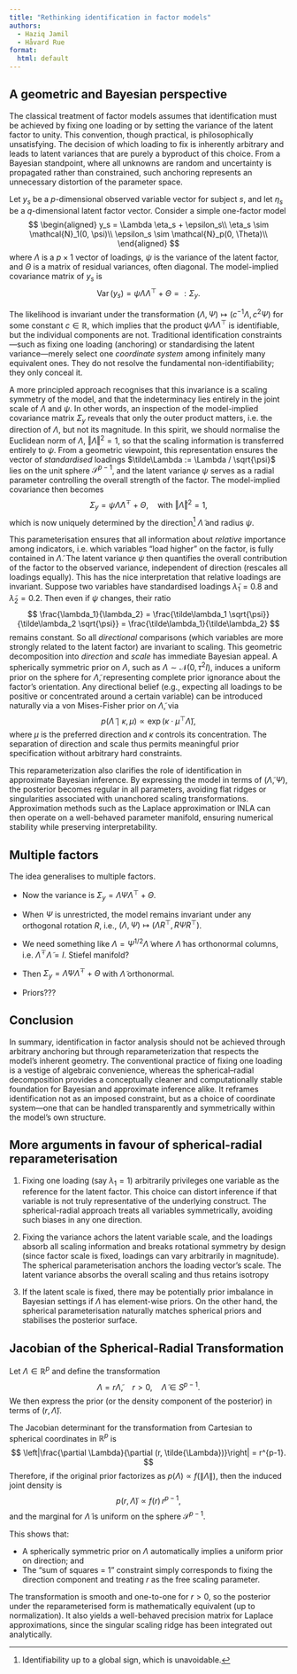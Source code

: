 ```yaml
---
title: "Rethinking identification in factor models"
authors:
  - Haziq Jamil
  - Håvard Rue
format:
  html: default
---
```


## A geometric and Bayesian perspective

The classical treatment of factor models assumes that identification must be achieved by fixing one loading or by setting the variance of the latent factor to unity. 
This convention, though practical, is philosophically unsatisfying. 
The decision of which loading to fix is inherently arbitrary and leads to latent variances that are purely a byproduct of this choice. 
From a Bayesian standpoint, where all unknowns are random and uncertainty is propagated rather than constrained, such anchoring represents an unnecessary distortion of the parameter space.

Let $y_s$ be a $p$-dimensional observed variable vector for subject $s$, and let $\eta_s$ be a $q$-dimensional latent factor vector.
Consider a simple one-factor model
$$
\begin{aligned}
y_s = \Lambda \eta_s + \epsilon_s\\ 
\eta_s \sim \mathcal{N}_1(0, \psi)\\
\epsilon_s \sim \mathcal{N}_p(0, \Theta)\\
\end{aligned}
$$
where $\Lambda$ is a $p \times 1$ vector of loadings, $\psi$ is the variance of the latent factor, and $\Theta$ is a matrix of residual variances, often diagonal.
The model-implied covariance matrix of $y_s$ is
$$
\operatorname{Var}(y_s) = \psi \Lambda \Lambda^\top + \Theta =: \Sigma_y.
$$

The likelihood is invariant under the transformation $(\Lambda, \Psi) \mapsto (c^{-1}\Lambda, c^2 \Psi)$ for some constant $c\in\mathbb R$, which implies that the product $\psi\Lambda \Lambda^\top$ is identifiable, but the individual components are not. 
Traditional identification constraints---such as fixing one loading (anchoring) or standardising the latent variance---merely select one *coordinate system* among infinitely many equivalent ones. 
They do not resolve the fundamental non-identifiability; they only conceal it.

A more principled approach recognises that this invariance is a scaling symmetry of the model, and that the indeterminacy lies entirely in the joint scale of $\Lambda$ and $\psi$. 
In other words, an inspection of the model-implied covariance matrix $\Sigma_y$ reveals that only the outer product matters, i.e. the direction of $\Lambda$, but not its magnitude.
In this spirit, we should normalise the Euclidean norm of $\Lambda$, $\Vert\Lambda\Vert^2 = 1$, so that the scaling information is transferred entirely to $\psi$.
From a geometric viewpoint, this representation ensures the vector of *standardised* loadings $\tilde\Lambda := \Lambda / \sqrt{\psi}$ lies on the unit sphere $\mathcal S^{p-1}$, and the latent variance $\psi$ serves as a radial parameter controlling the overall strength of the factor.
The model-implied covariance then becomes
$$
\Sigma_y = \psi\tilde\Lambda \tilde\Lambda^\top + \Theta, \quad\text{with } \Vert\tilde\Lambda\Vert^2 = 1,
$$
which is now uniquely determined by the direction^[Identifiability up to a global sign, which is unavoidable.] $\tilde\Lambda$ and radius $\psi$.

This parameterisation ensures that all information about *relative* importance among indicators, i.e. which variables "load higher" on the factor, is fully contained in $\tilde\Lambda$. 
The latent variance $\psi$ then quantifies the overall contribution of the factor to the observed variance, independent of direction (rescales all loadings equally).
This has the nice interpretation that relative loadings are invariant.
Suppose two variables have standardised loadings $\tilde\lambda_1=0.8$ and $\tilde\lambda_2=0.2$. 
Then even if $\psi$ changes, their ratio
$$
\frac{\lambda_1}{\lambda_2} = \frac{\tilde\lambda_1 \sqrt{\psi}}{\tilde\lambda_2 \sqrt{\psi}} = \frac{\tilde\lambda_1}{\tilde\lambda_2}
$$
remains constant. 
So all *directional* comparisons (which variables are more strongly related to the latent factor) are invariant to scaling.
This geometric decomposition into *direction* and *scale* has immediate Bayesian appeal.
A spherically symmetric prior on $\Lambda$, such as $\Lambda\sim\mathcal N(0,\tau^2 I)$, induces a uniform prior on the sphere for $\tilde\Lambda$, representing complete prior ignorance about the factor’s orientation. 
Any directional belief (e.g., expecting all loadings to be positive or concentrated around a certain variable) can be introduced naturally via a von Mises-Fisher prior on $\tilde{\Lambda}$, via
$$
p(\tilde{\Lambda}\mid \kappa,\mu) \propto \exp(\kappa \cdot \mu^\top \tilde{\Lambda}),
$$
where $\mu$ is the preferred direction and $\kappa$ controls its concentration.
The separation of direction and scale thus permits meaningful prior specification without arbitrary hard constraints.

This reparameterization also clarifies the role of identification in approximate Bayesian inference. 
By expressing the model in terms of $(\tilde{\Lambda}, \Psi)$, the posterior becomes regular in all parameters, avoiding flat ridges or singularities associated with unanchored scaling transformations. 
Approximation methods such as the Laplace approximation or INLA can then operate on a well-behaved parameter manifold, ensuring numerical stability while preserving interpretability.

## Multiple factors

The idea generalises to multiple factors.

- Now the variance is $\Sigma_y = \Lambda\Psi\Lambda^\top + \Theta$.

- When $\Psi$ is unrestricted, the model remains invariant under any orthogonal rotation $R$, i.e., $(\Lambda, \Psi) \mapsto (\Lambda R^\top, R \Psi R^\top)$.

- We need something like $\Lambda =\Psi^{1/2}\tilde\Lambda$ where $\tilde\Lambda$ has orthonormal columns, i.e. $\tilde\Lambda^\top \tilde\Lambda = I$. Stiefel manifold?

- Then $\Sigma_y = \tilde\Lambda\Psi\tilde\Lambda^\top + \Theta$ with $\tilde\Lambda$ orthonormal.

- Priors???

## Conclusion

In summary, identification in factor analysis should not be achieved through arbitrary anchoring but through reparameterization that respects the model’s inherent geometry. 
The conventional practice of fixing one loading is a vestige of algebraic convenience, whereas the spherical–radial decomposition provides a conceptually cleaner and computationally stable foundation for Bayesian and approximate inference alike.
It reframes identification not as an imposed constraint, but as a choice of coordinate system—one that can be handled transparently and symmetrically within the model’s own structure.

## More arguments in favour of spherical-radial reparameterisation {.appendix}

1. Fixing one loading (say $\lambda_1=1$) arbitrarily privileges one variable as the reference for the latent factor. This choice can distort inference if that variable is not truly representative of the underlying construct. The spherical-radial approach treats all variables symmetrically, avoiding such biases in any one direction.

2. Fixing the variance achors the latent variable scale, and the loadings absorb all scaling information and breaks rotational symmetry by design (since factor scale is fixed, loadings can vary arbitrarily in magnitude).  The spherical parameterisation anchors the loading vector's scale. The latent variance absorbs the overall scaling and thus retains isotropy

3. If the latent scale is fixed, there may be potentially prior imbalance in Bayesian settings if $\Lambda$ has element-wise priors. On the other hand, the spherical parameterisation naturally matches spherical priors and stabilises the posterior surface.

## Jacobian of the Spherical-Radial Transformation {.appendix}

Let $\Lambda \in \mathbb{R}^p$ and define the transformation
$$
\Lambda = r  \tilde{\Lambda}, \quad r > 0, \quad \tilde{\Lambda} \in S^{p-1}.
$$
We then express the prior (or the density component of the posterior) in terms of $(r, \tilde{\Lambda})$.

The Jacobian determinant for the transformation from Cartesian to spherical coordinates in $\mathbb R^p$ is
$$
\left|\frac{\partial \Lambda}{\partial (r, \tilde{\Lambda})}\right| = r^{p-1}.
$$
Therefore, if the original prior factorizes as $p(\Lambda) \propto f(\|\Lambda\|)$, then the induced joint density is
$$
p(r, \tilde{\Lambda}) \propto f(r)\, r^{p-1},
$$
and the marginal for $\tilde{\Lambda}$ is uniform on the sphere $\mathcal S^{p-1}$.

This shows that:

- A spherically symmetric prior on $\Lambda$ automatically implies a uniform prior on direction; and
- The "sum of squares = 1" constraint simply corresponds to fixing the direction component and treating $r$ as the free scaling parameter.

The transformation is smooth and one-to-one for $r>0$, so the posterior under the reparameterised form is mathematically equivalent (up to normalization).
It also yields a well-behaved precision matrix for Laplace approximations, since the singular scaling ridge has been integrated out analytically.

















